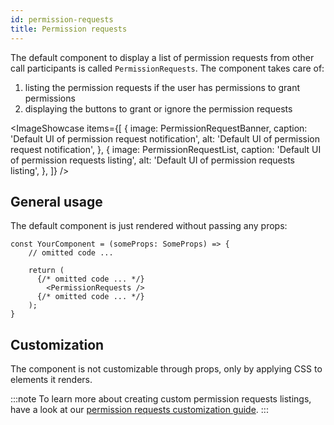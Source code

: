 ```yaml
---
id: permission-requests
title: Permission requests
---
```



The default component to display a list of permission requests from other call participants is called `PermissionRequests`. The component takes care of:

1. listing the permission requests if the user has permissions to grant permissions
2. displaying the buttons to grant or ignore the permission requests


<ImageShowcase
    items={[
        {
            image: PermissionRequestBanner,
            caption: 'Default UI of permission request notification',
            alt: 'Default UI of permission request notification',
        },
        {
            image: PermissionRequestList,
            caption: 'Default UI of permission requests listing',
            alt: 'Default UI of permission requests listing',
        },
    ]}
/>

## General usage
The default component is just rendered without passing any props:

```tsx
const YourComponent = (someProps: SomeProps) => {
    // omitted code ...

    return (
      {/* omitted code ... */}
        <PermissionRequests />
      {/* omitted code ... */}
    );
}
```

## Customization

The component is not customizable through props, only by applying CSS to elements it renders.

:::note
To learn more about creating custom permission requests listings, have a look at our [permission requests customization guide](../../../ui-cookbook/permission-requests).
:::
